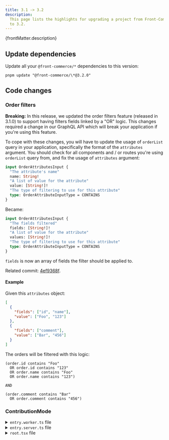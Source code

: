 ```yaml
---
title: 3.1 -> 3.2
description:
  This page lists the highlights for upgrading a project from Front-Commerce 3.1
  to 3.2.
---
```


<p>{frontMatter.description}</p>

## Update dependencies

Update all your `@front-commerce/*` dependencies to this version:

```shell
pnpm update "@front-commerce/\*@3.2.0"
```

## Code changes

### Order filters

**Breaking:** In this release, we updated the order filters feature (released in
3.1.0) to support having filters fields linked by a "OR" logic. This changes
required a change in our GraphQL API which will break your application if you're
using this feature.

To cope with these changes, you will have to update the usage of `orderList`
query in your application, specifically the format of the `attributes` argument.
You should check for all components and / or routes you're using `orderList`
query from, and fix the usage of `attributes` argument:

```graphql
input OrderAttributesInput {
  "The attribute's name"
  name: String!
  "A list of value for the attribute"
  value: [String!]!
  "The type of filtering to use for this attribute"
  type: OrderAttributeInputType = CONTAINS
}
```

Became:

```graphql
input OrderAttributesInput {
  "The fields filtered"
  fields: [String!]!
  "A list of value for the attribute"
  values: [String!]!
  "The type of filtering to use for this attribute"
  type: OrderAttributeInputType = CONTAINS
}
```

`fields` is now an array of fields the filter should be applied to.

Related commit:
[4ef9368f](https://gitlab.blackswift.cloud/front-commerce/front-commerce/-/commit/4ef9368fcaab568c4a2053cc1b3dec69c69e20e6).

#### Example

Given this `attributes` object:

```json
[
  {
    "fields": ["id", "name"],
    "value": ["Foo", "123"]
  },
  {
    "fields": ["comment"],
    "value": ["Bar", "456"]
  }
]
```

The orders will be filtered with this logic:

```
(order.id contains "Foo"
  OR order.id contains "123"
  OR order.name contains "Foo"
  OR order.name contains "123")

AND

(order.comment contains "Bar"
  OR order.comment contains "456")
```

### ContributionMode

<details>
  <summary><code>entry.worker.ts</code> file</summary>

```diff
diff --git a/app/entry.worker.ts b/app/entry.worker.ts
index 84d71494..62c36c4c 100644
--- a/app/entry.worker.ts
+++ b/app/entry.worker.ts
@@ -1,4 +1,6 @@
 /// <reference lib="WebWorker" />
+import type { WorkerDataFunctionArgs } from '@remix-pwa/sw'
+import { synchronizeStorefrontContentFromResponse } from 'theme/modules/StorefrontContent/serviceWorker'

 export type {}
 declare let self: ServiceWorkerGlobalScope
@@ -10,3 +12,14 @@ self.addEventListener('install', (event: ExtendableEvent) => {
 self.addEventListener('activate', (event: ExtendableEvent) => {
     event.waitUntil(self.clients.claim())
 })
+
+export const defaultFetchHandler = async ({ request }: WorkerDataFunctionArgs) => {
+    const response = await fetch(request)
+    if (!response.ok) {
+        return response
+    }
+
+    synchronizeStorefrontContentFromResponse(response, self.clients)
+
+    return response
+}
diff --git a/app/theme/layouts/GenericLayout.jsx b/app/theme/layouts/GenericLayout.jsx
index 398d02c2..9825d487 100644
```

</details>
<details>
  <summary><code>entry.server.ts</code> file</summary>

```diff
diff --git a/app/entry.server.tsx b/app/entry.server.tsx
index bdb7e77a..4ece0e63 100644
--- a/app/entry.server.tsx
+++ b/app/entry.server.tsx
@@ -5,7 +5,7 @@
  */

 import { PassThrough } from 'node:stream'
-import type { EntryContext } from '@remix-run/node'
+import type { AppLoadContext, DataFunctionArgs, EntryContext } from '@remix-run/node'
 import { RemixServer } from '@remix-run/react'
 import isbot from 'isbot'
 import { renderToPipeableStream } from 'react-dom/server'
@@ -13,6 +13,7 @@ import { FrontCommerceServer } from '@front-commerce/remix/react'
 import prepareV2ServerRenderedApp from '@front-commerce/compat/apollo/prepareV2ServerRenderedApp'
 import { loadTranslationMessages } from '@front-commerce/core'
 import appManifest from '~/manifest'
+import { transformBrowserResponse, transformDataResponse, transformBotResponse } from '@front-commerce/remix'

 const ABORT_DELAY = 5_000

@@ -20,14 +21,15 @@ export default async function handleRequest(
     request: Request,
     responseStatusCode: number,
     responseHeaders: Headers,
-    remixContext: EntryContext
+    remixContext: EntryContext,
+    loadContext: AppLoadContext
 ) {
     const shop = remixContext.staticHandlerContext.loaderData.root.shop
     const messages = await loadTranslationMessages(shop.locale)

     return isbot(request.headers.get('user-agent'))
-        ? handleBotRequest(request, responseStatusCode, responseHeaders, remixContext, messages)
-        : handleBrowserRequest(request, responseStatusCode, responseHeaders, remixContext, messages)
+        ? handleBotRequest(request, responseStatusCode, responseHeaders, remixContext, loadContext, messages)
+        : handleBrowserRequest(request, responseStatusCode, responseHeaders, remixContext, loadContext, messages)
 }

 function handleBotRequest(
@@ -35,6 +37,7 @@ function handleBotRequest(
     responseStatusCode: number,
     responseHeaders: Headers,
     remixContext: EntryContext,
+    loadContext: AppLoadContext,
     messages: Record<string, string>
 ) {
     return new Promise(async (resolve, reject) => {
@@ -52,12 +55,12 @@ function handleBotRequest(

                     responseHeaders.set('Content-Type', 'text/html')

-                    resolve(
-                        new Response(body, {
-                            headers: responseHeaders,
-                            status: responseStatusCode,
-                        })
-                    )
+                    const response = new Response(body, {
+                        headers: responseHeaders,
+                        status: responseStatusCode,
+                    })
+                    transformBotResponse(response, loadContext.frontCommerce)
+                    resolve(response)

                     pipe(body)
                 },
@@ -80,6 +83,7 @@ function handleBrowserRequest(
     responseStatusCode: number,
     responseHeaders: Headers,
     remixContext: EntryContext,
+    loadContext: AppLoadContext,
     messages: Record<string, string>
 ) {
     return new Promise(async (resolve, reject) => {
@@ -97,12 +101,12 @@ function handleBrowserRequest(

                     responseHeaders.set('Content-Type', 'text/html')

-                    resolve(
-                        new Response(body, {
-                            headers: responseHeaders,
-                            status: responseStatusCode,
-                        })
-                    )
+                    const response = new Response(body, {
+                        headers: responseHeaders,
+                        status: responseStatusCode,
+                    })
+                    transformBrowserResponse(response, loadContext.frontCommerce)
+                    resolve(response)

                     pipe(body)
                 },
@@ -119,3 +123,8 @@ function handleBrowserRequest(
         setTimeout(abort, ABORT_DELAY)
     })
 }
+
+export function handleDataRequest(response: Response, { context }: DataFunctionArgs) {
+    transformDataResponse(response, context.frontCommerce)
+    return response
+}
```

</details>
<details>
  <summary><code>root.tsx</code> file</summary>

```diff
diff --git a/skeleton/app/root.tsx b/skeleton/app/root.tsx
index 71936d5a1..a28dcf87e 100644
--- a/skeleton/app/root.tsx
+++ b/skeleton/app/root.tsx
@@ -1,7 +1,7 @@
 import { CompatScripts } from "@front-commerce/compat/CompatProvider";
 import { FrontCommerceApp } from "@front-commerce/remix";
 import { generateMetas, json } from "@front-commerce/remix/node";
-import { useLoaderData } from "@front-commerce/remix/react";
+import { FrontCommerceScripts } from "@front-commerce/remix/react";
 import { cssBundleHref } from "@remix-run/css-bundle";
 import type {
   LinksFunction,
@@ -73,8 +73,6 @@ export const meta: MetaFunction = (args) => {
 };

 export default function App() {
-  const { process } = useLoaderData<typeof loader>();
-
   useSWEffect();

   const navigation = useNavigation();
@@ -93,11 +91,7 @@ export default function App() {
         <ScrollRestoration />
         <Scripts />
         <LiveReload />
-        <script
-          dangerouslySetInnerHTML={{
-            __html: `window.process = ${JSON.stringify(process)}`,
-          }}
-        />
+        <FrontCommerceScripts />
         <CompatScripts />
       </body>
     </html>
```

</details>
